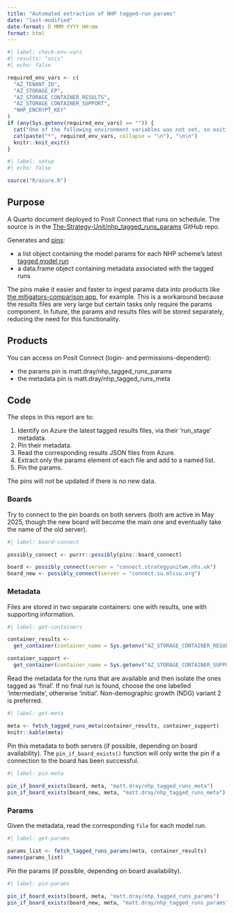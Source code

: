 ```yaml
---
title: "Automated extraction of NHP tagged-run params"
date: "last-modified"
date-format: D MMM YYYY HH:mm
format: html
---
```


```r
#| label: check-env-vars
#| results: "asis"
#| echo: false

required_env_vars <- c(
  "AZ_TENANT_ID",
  "AZ_STORAGE_EP",
  "AZ_STORAGE_CONTAINER_RESULTS",
  "AZ_STORAGE_CONTAINER_SUPPORT",
  "NHP_ENCRYPT_KEY"
)
if (any(Sys.getenv(required_env_vars) == "")) {
  cat("One of the following environment variables was not set, so exiting \n\n")
  cat(paste("*", required_env_vars, collapse = "\n"), "\n\n")
  knitr::knit_exit() 
}
```

```r
#| label: setup
#| echo: false

source("R/azure.R")
```

## Purpose

A Quarto document deployed to Posit Connect that runs on schedule.
The source is in the [The-Strategy-Unit/nhp_tagged_runs_params](https://github.com/The-Strategy-Unit/nhp_tagged_runs_params) GitHub repo.

Generates and [pins](https://pins.rstudio.com/):

* a list object containing the model params for each NHP scheme's latest [tagged model run](https://connect.strategyunitwm.nhs.uk/nhp/tagged_runs)
* a data.frame object containing metadata associated with the tagged runs

The pins make it easier and faster to ingest params data into products like [the mitigators-comparison app](https://github.com/The-Strategy-Unit/nhp_inputs_report_app), for example.
This is a workaround because the results files are very large but certain tasks only require the params component.
In future, the params and results files will be stored separately, reducing the need for this functionality.

## Products

You can access on Posit Connect (login- and permissions-dependent):

* the params pin is matt.dray/nhp_tagged_runs_params
* the metadata pin is matt.dray/nhp_tagged_runs_meta

## Code

The steps in this report are to:

1. Identify on Azure the latest tagged results files, via their 'run_stage' metadata.
1. Pin their metadata.
1. Read the corresponding results JSON files from Azure.
1. Extract only the params element of each file and add to a named list.
1. Pin the params.

The pins will not be updated if there is no new data.

### Boards

Try to connect to the pin boards on both servers (both are active in May 2025, though the new board will become the main one and eventually take the name of the old server).

```r
#| label: board-connect

possibly_connect <- purrr::possibly(pins::board_connect)

board <- possibly_connect(server = "connect.strategyunitwm.nhs.uk")
board_new <- possibly_connect(server = "connect.su.mlcsu.org")
```

### Metadata

Files are stored in two separate containers: one with results, one with supporting information.

```r
#| label: get-containers

container_results <-
  get_container(container_name = Sys.getenv("AZ_STORAGE_CONTAINER_RESULTS"))

container_support <-
  get_container(container_name = Sys.getenv("AZ_STORAGE_CONTAINER_SUPPORT"))
```

Read the metadata for the runs that are available and then isolate the ones tagged as 'final'. If no final run is found, choose the one labelled 'intermediate', otherwise 'initial'. Non-demographic growth (NDG) variant 2 is preferred.

```r
#| label: get-meta

meta <- fetch_tagged_runs_meta(container_results, container_support)
knitr::kable(meta)
```

Pin this metadata to both servers (if possible, depending on board availability). The `pin_if_board_exists()` function will only write the pin if a connection to the board has been successful.

```r
#| label: pin-meta
 
pin_if_board_exists(board, meta, "matt.dray/nhp_tagged_runs_meta")
pin_if_board_exists(board_new, meta, "matt.dray/nhp_tagged_runs_meta")
```

### Params

Given the metadata, read the corresponding `file` for each model run.

```r
#| label: get-params

params_list <- fetch_tagged_runs_params(meta, container_results)
names(params_list)
```

Pin the params (if possible, depending on board availability).

```r
#| label: pin-params

pin_if_board_exists(board, meta, "matt.dray/nhp_tagged_runs_params")
pin_if_board_exists(board_new, meta, "matt.dray/nhp_tagged_runs_params")
```
